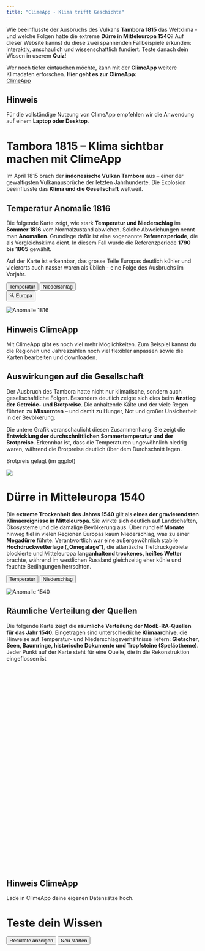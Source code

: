 ```yaml
---
title: "ClimeApp - Klima trifft Geschichte"
---
```

Wie beeinflusste der Ausbruchs des Vulkans **Tambora 1815** das Weltklima - und welche Folgen hatte die extreme **Dürre in Mitteleuropa 1540**?
Auf dieser Website kannst du diese zwei spannenden Fallbeispiele erkunden: interaktiv, anschaulich und wissenschaftlich fundiert. Teste danach dein Wissen in userem **Quiz**!

Wer noch tiefer eintauchen möchte, kann mit der **ClimeApp** weitere Klimadaten erforschen.
**Hier geht es zur ClimeApp:** <br>
<a href="https://mode-ra.unibe.ch/climeapp/" class="climeapp-button" target="_blank">
  ClimeApp
</a>

::: {.callout-note}
# Hinweis
Für die vollständige Nutzung von ClimeApp empfehlen wir die Anwendung auf einem **Laptop oder Desktop**.
:::



# Tambora 1815 – Klima sichtbar machen mit ClimeApp
Im April 1815 brach der **indonesische Vulkan Tambora** aus – einer der gewaltigsten Vulkanausbrüche der letzten Jahrhunderte. Die Explosion beeinflusste das **Klima und die Gesellschaft** weltweit. 



## Temperatur Anomalie 1816
Die folgende Karte zeigt, wie stark **Temperatur und Niederschlag** im **Sommer 1816** vom Normalzustand abwichen. Solche Abweichungen nennt man **Anomalien**. Grundlage dafür ist eine sogenannte **Referenzperiode**, die als Vergleichsklima dient. In diesem Fall wurde die Referenzperiode **1790 bis 1805** gewählt.

Auf der Karte ist erkennbar, das grosse Teile Europas deutlich kühler und vielerorts auch nasser waren als üblich - eine Folge des Ausbruchs im Vorjahr.

::: {.button-row}
::: {.button-group}
<button class="button" id="temperature-btn">Temperatur</button>
<button class="button" id="precipitation-btn">Niederschlag</button>
:::
::: {.button-group}
<button class="button-toggle" id="region-toggle-btn">🔍 Europa</button>
:::
:::

<div>
  <img id="anomaly" src="images/temperature_anomaly_1816_global.png"
       class="responsive-image" alt="Anomalie 1816">
</div>

::: {.callout-tip collapse="true"}
# Hinweis ClimeApp
Mit ClimeApp gibt es noch viel mehr Möglichkeiten. Zum Beispiel kannst du die Regionen und Jahreszahlen noch viel flexibler anpassen sowie die Karten bearbeiten und downloaden.
:::

## Auswirkungen auf die Gesellschaft
Der Ausbruch des Tambora hatte nicht nur klimatische, sondern auch gesellschaftliche Folgen. Besonders deutlich zeigte sich dies beim **Anstieg der Getreide- und Brotpreise**. Die anhaltende Kälte und der viele Regen führten zu **Missernten** – und damit zu Hunger, Not und großer Unsicherheit in der Bevölkerung.

Die untere Grafik veranschaulicht diesen Zusammenhang: Sie zeigt die **Entwicklung der durchschnittlichen Sommertemperatur und der Brotpreise**. Erkennbar ist, dass die Temperaturen ungewöhnlich niedrig waren, während die Brotpreise deutlich über dem Durchschnitt lagen.

Brotpreis gelagt (im ggplot)

![](images/bread_prices.png)

# Dürre in Mitteleuropa 1540
Die **extreme Trockenheit des Jahres 1540** gilt als **eines der gravierendsten Klimaereignisse in Mitteleuropa**. Sie wirkte sich deutlich auf Landschaften, Ökosysteme und die damalige Bevölkerung aus. Über rund **elf Monate** hinweg fiel in vielen Regionen Europas kaum Niederschlag, was zu einer **Megadürre** führte. Verantwortlich war eine außergewöhnlich stabile **Hochdruckwetterlage („Omegalage“)**, die atlantische Tiefdruckgebiete blockierte und Mitteleuropa **langanhaltend trockenes, heißes Wetter** brachte, während im westlichen Russland gleichzeitig eher kühle und feuchte Bedingungen herrschten.


<div class="button-row">
  <button class="button" id="temperature-btn-1540" type="button">Temperatur</button>
  <button class="button" id="precipitation-btn-1540" type="button">Niederschlag</button>
</div>

<div>
  <img id="anomaly-1540" src="images/temperature_anomaly_1540_europe.png"
       class="responsive-image" alt="Anomalie 1540">
</div>


## Räumliche Verteilung der Quellen
Die folgende Karte zeigt die **räumliche Verteilung der ModE-RA-Quellen für das Jahr 1540**. Eingetragen sind unterschiedliche **Klimaarchive**, die Hinweise auf Temperatur- und Niederschlagsverhältnisse liefern: **Gletscher, Seen, Baumringe, historische Dokumente und Tropfsteine (Speläotheme)**. Jeder Punkt auf der Karte steht für eine Quelle, die in die Rekonstruktion eingeflossen ist

<div id="drought-map" style="height:520px; margin:1rem 0;"></div>
<link rel="stylesheet" href="https://unpkg.com/leaflet/dist/leaflet.css">
<script src="https://unpkg.com/leaflet/dist/leaflet.js"></script>
<link rel="stylesheet" href="https://cdnjs.cloudflare.com/ajax/libs/font-awesome/6.5.2/css/all.min.css">

::: {.callout-tip collapse="true"}
# Hinweis ClimeApp
Lade in ClimeApp deine eigenen Datensätze hoch.
:::

# Teste dein Wissen

<div id="quiz"></div>
<button id="submit" class="quiz-button">Resultate anzeigen</button>
<button id="restart" class="quiz-button">Neu starten</button>
<div id="results"></div>


